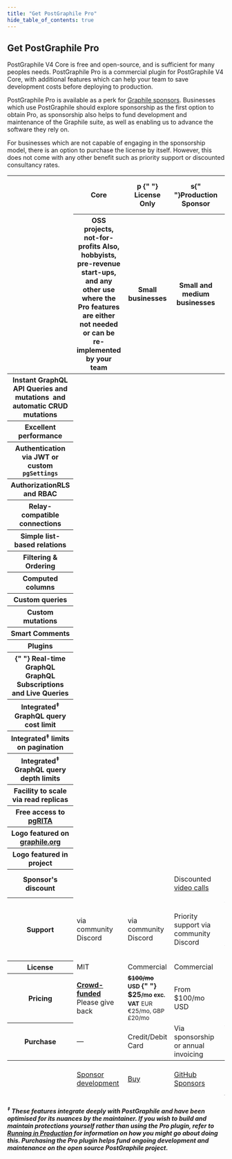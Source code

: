 ```yaml
---
title: "Get PostGraphile Pro"
hide_table_of_contents: true
---
```



## Get PostGraphile Pro

PostGraphile V4 Core is free and open-source, and is sufficient for many peoples needs.
PostGraphile Pro is a commercial plugin for PostGraphile V4 Core, with additional features which can
help your team to save development costs before deploying to production.

PostGraphile Pro is available as a perk for [Graphile sponsors](https://graphile.org/sponsor/).
Businesses which use PostGraphile should explore sponsorship as the first option to obtain
Pro, as sponsorship also helps to fund development and maintenance of the Graphile suite, as well
as enabling us to advance the software they rely on.

For businesses which are not capable of engaging in the sponsorship model, there is an option to purchase the
license by itself. However, this does not come with any other benefit such as priority support or
discounted consultancy rates.

<table className={pricingStyles.pricingTable}>
<thead>

<tr>
  <th rowspan="2"></th>
  <th>
    <Icon icon="fa-brands fa-github"/> Core
  </th>
  <th>
    <span className={styles.proTag}>
      <span className={styles.firstLetter}>p</span>
    </span>{" "}
    License Only
  </th>
  <th><span className={styles.sponTag}><span className={styles.firstLetter}>s</span></span>{" "}Production Sponsor</th>
  <th><span className={styles.sponTag}><span className={styles.firstLetter}>s</span></span>{" "}Private Advisor Sponsor</th>
</tr>
<tr>
  <th>
    <span className={styles.tooltipped}>
    OSS projects, not-for-profits
    <span class={styles.tooltiptext}>Also, hobbyists, pre-revenue start-ups, and any other use 
    where the Pro features are either not needed or can be re-implemented by your team
    </span>
    </span>
  </th>
  <th>Small businesses</th>
  <th>Small and medium businesses</th>
  <th>Enterprises</th>
</tr>
</thead>

<tbody>

<tr>
  <th>
    <span className={styles.tooltipped}>
      Instant GraphQL API
      <span class={styles.tooltiptext}>Queries and mutations</span>
    </span>
    &nbsp;and automatic CRUD mutations
  </th>
  <td>
    <Icon icon="fa-solid fa-circle-check" size="lg" />
  </td>
  <td>
    <Icon icon="fa-solid fa-circle-check" size="lg" />
  </td>
  <td>
    <Icon icon="fa-solid fa-circle-check" size="lg" />
  </td>
  <td>
    <Icon icon="fa-solid fa-circle-check" size="lg" />
  </td>
</tr>

<tr>
  <th>Excellent performance</th>
  <td>
    <Icon icon="fa-solid fa-circle-check" size="lg" />
  </td>
  <td>
    <Icon icon="fa-solid fa-circle-check" size="lg" />
  </td>
  <td>
    <Icon icon="fa-solid fa-circle-check" size="lg" />
  </td>
  <td>
    <Icon icon="fa-solid fa-circle-check" size="lg" />
  </td>
</tr>

<tr>
  <th>
    <span className={styles.tooltipped}>
      Authentication
      <span class={styles.tooltiptext}>
        via JWT or custom <code>pgSettings</code>
      </span>
    </span>
  </th>
  <td>
    <Icon icon="fa-solid fa-circle-check" size="lg" />
  </td>
  <td>
    <Icon icon="fa-solid fa-circle-check" size="lg" />
  </td>
  <td>
    <Icon icon="fa-solid fa-circle-check" size="lg" />
  </td>
  <td>
    <Icon icon="fa-solid fa-circle-check" size="lg" />
  </td>
</tr>

<tr>
  <th>
    <span className={styles.tooltipped}>
      Authorization<span class={styles.tooltiptext}>RLS and RBAC</span>
    </span>
  </th>
  <td>
    <Icon icon="fa-solid fa-circle-check" size="lg" />
  </td>
  <td>
    <Icon icon="fa-solid fa-circle-check" size="lg" />
  </td>
  <td>
    <Icon icon="fa-solid fa-circle-check" size="lg" />
  </td>
  <td>
    <Icon icon="fa-solid fa-circle-check" size="lg" />
  </td>
</tr>

<tr>
  <th>Relay-compatible connections</th>
  <td>
    <Icon icon="fa-solid fa-circle-check" size="lg" />
  </td>
  <td>
    <Icon icon="fa-solid fa-circle-check" size="lg" />
  </td>
  <td>
    <Icon icon="fa-solid fa-circle-check" size="lg" />
  </td>
  <td>
    <Icon icon="fa-solid fa-circle-check" size="lg" />
  </td>
</tr>

<tr>
  <th>Simple list-based relations</th>
  <td>
    <Icon icon="fa-solid fa-circle-check" size="lg" />
  </td>
  <td>
    <Icon icon="fa-solid fa-circle-check" size="lg" />
  </td>
  <td>
    <Icon icon="fa-solid fa-circle-check" size="lg" />
  </td>
  <td>
    <Icon icon="fa-solid fa-circle-check" size="lg" />
  </td>
</tr>

<tr>
  <th>Filtering &amp; Ordering</th>
  <td>
    <Icon icon="fa-solid fa-circle-check" size="lg" />
  </td>
  <td>
    <Icon icon="fa-solid fa-circle-check" size="lg" />
  </td>
  <td>
    <Icon icon="fa-solid fa-circle-check" size="lg" />
  </td>
  <td>
    <Icon icon="fa-solid fa-circle-check" size="lg" />
  </td>
</tr>

<tr>
  <th>Computed columns</th>
  <td>
    <Icon icon="fa-solid fa-circle-check" size="lg" />
  </td>
  <td>
    <Icon icon="fa-solid fa-circle-check" size="lg" />
  </td>
  <td>
    <Icon icon="fa-solid fa-circle-check" size="lg" />
  </td>
  <td>
    <Icon icon="fa-solid fa-circle-check" size="lg" />
  </td>
</tr>

<tr>
  <th>Custom queries</th>
  <td>
    <Icon icon="fa-solid fa-circle-check" size="lg" />
  </td>
  <td>
    <Icon icon="fa-solid fa-circle-check" size="lg" />
  </td>
  <td>
    <Icon icon="fa-solid fa-circle-check" size="lg" />
  </td>
  <td>
    <Icon icon="fa-solid fa-circle-check" size="lg" />
  </td>
</tr>

<tr>
  <th>Custom mutations</th>
  <td>
    <Icon icon="fa-solid fa-circle-check" size="lg" />
  </td>
  <td>
    <Icon icon="fa-solid fa-circle-check" size="lg" />
  </td>
  <td>
    <Icon icon="fa-solid fa-circle-check" size="lg" />
  </td>
  <td>
    <Icon icon="fa-solid fa-circle-check" size="lg" />
  </td>
</tr>

<tr>
  <th>Smart Comments</th>
  <td>
    <Icon icon="fa-solid fa-circle-check" size="lg" />
  </td>
  <td>
    <Icon icon="fa-solid fa-circle-check" size="lg" />
  </td>
  <td>
    <Icon icon="fa-solid fa-circle-check" size="lg" />
  </td>
  <td>
    <Icon icon="fa-solid fa-circle-check" size="lg" />
  </td>
</tr>

<tr>
  <th>Plugins</th>
  <td>
    <Icon icon="fa-solid fa-circle-check" size="lg" />
  </td>
  <td>
    <Icon icon="fa-solid fa-circle-check" size="lg" />
  </td>
  <td>
    <Icon icon="fa-solid fa-circle-check" size="lg" />
  </td>
  <td>
    <Icon icon="fa-solid fa-circle-check" size="lg" />
  </td>
</tr>

<tr>
  <th>
    {" "}
    <span className={styles.tooltipped}>
      Real-time GraphQL
      <span class={styles.tooltiptext}>
        GraphQL Subscriptions and Live Queries
      </span>
    </span>
  </th>
  <td>
    <Icon icon="fa-solid fa-circle-check" size="lg" />
  </td>
  <td>
    <Icon icon="fa-solid fa-circle-check" size="lg" />
  </td>
  <td>
    <Icon icon="fa-solid fa-circle-check" size="lg" />
  </td>
  <td>
    <Icon icon="fa-solid fa-circle-check" size="lg" />
  </td>
</tr>

<tr>
  <th>
    Integrated<sup>‡</sup> GraphQL query cost limit
  </th>
  <td>
    <Icon icon="fa-solid fa-circle-xmark" size="lg" />
  </td>
  <td>
    <Icon icon="fa-solid fa-circle-check" size="lg" />
  </td>
  <td>
    <Icon icon="fa-solid fa-circle-check" size="lg" />
  </td>
  <td>
    <Icon icon="fa-solid fa-circle-check" size="lg" />
  </td>
</tr>

<tr>
  <th>
    Integrated<sup>‡</sup> limits on pagination
  </th>
  <td>
    <Icon icon="fa-solid fa-circle-xmark" size="lg" />
  </td>
  <td>
    <Icon icon="fa-solid fa-circle-check" size="lg" />
  </td>
  <td>
    <Icon icon="fa-solid fa-circle-check" size="lg" />
  </td>
  <td>
    <Icon icon="fa-solid fa-circle-check" size="lg" />
  </td>
</tr>

<tr>
  <th>
    Integrated<sup>‡</sup> GraphQL query depth limits
  </th>
  <td>
    <Icon icon="fa-solid fa-circle-xmark" size="lg" />
  </td>
  <td>
    <Icon icon="fa-solid fa-circle-check" size="lg" />
  </td>
  <td>
    <Icon icon="fa-solid fa-circle-check" size="lg" />
  </td>
  <td>
    <Icon icon="fa-solid fa-circle-check" size="lg" />
  </td>
</tr>

<tr>
  <th>Facility to scale via read replicas</th>
  <td>
    <Icon icon="fa-solid fa-circle-xmark" size="lg" />
  </td>
  <td>
    <Icon icon="fa-solid fa-circle-check" size="lg" />
  </td>
  <td>
    <Icon icon="fa-solid fa-circle-check" size="lg" />
  </td>
  <td>
    <Icon icon="fa-solid fa-circle-check" size="lg" />
  </td>
</tr>

<tr>
  <th>
    Free access to <a href="https://pgrita.com">pgRITA</a>
  </th>
  <td>
    <Icon icon="fa-solid fa-circle-xmark" size="lg" />
  </td>
  <td>
    <Icon icon="fa-solid fa-circle-xmark" size="lg" />
  </td>
  <td>
    <Icon icon="fa-solid fa-circle-check" size="lg" />
  </td>
  <td>
    <Icon icon="fa-solid fa-circle-check" size="lg" />
  </td>
</tr>

<tr>
  <th>
    Logo featured on <a href="https://graphile.org/sponsor">graphile.org</a>
  </th>
  <td>
    <Icon icon="fa-solid fa-circle-xmark" size="lg" />
  </td>
  <td>
    <Icon icon="fa-solid fa-circle-xmark" size="lg" />
  </td>
  <td>
    <Icon icon="fa-solid fa-circle-check" size="lg" />
  </td>
  <td>
    <Icon icon="fa-solid fa-circle-check" size="lg" />
  </td>
</tr>

<tr>
  <th>Logo featured in project</th>
  <td>
    <Icon icon="fa-solid fa-circle-xmark" size="lg" />
  </td>
  <td>
    <Icon icon="fa-solid fa-circle-xmark" size="lg" />
  </td>
  <td>
    <Icon icon="fa-solid fa-circle-xmark" size="lg" />
  </td>
  <td>
    <Icon icon="fa-solid fa-circle-check" size="lg" />
  </td>
</tr>

<tr>
  <th>Sponsor's discount</th>
  <td>
    <Icon icon="fa-solid fa-circle-xmark" size="lg" />
  </td>
  <td>
    <Icon icon="fa-solid fa-circle-xmark" size="lg" />
  </td>
  <td>
    Discounted <a href="https://benjie.dev/book">video calls</a>
  </td>
  <td>Discounted consultancy packages</td>
</tr>

<tr>
  <th>Support</th>
  <td>via community Discord</td>
  <td>via community Discord</td>
  <td>Priority support via community Discord</td>
  <td>via your company Slack / Discord / GitHub; video call support</td>
</tr>

<tr>
  <th>License</th>
  <td>MIT</td>
  <td>Commercial</td>
  <td>Commercial</td>
  <td>Commercial</td>
</tr>

<tr>
  <th>Pricing</th>
  <td>
    <strong>
      <a href="/sponsor/">Crowd-funded</a>
    </strong>
    <span class="note">Please give back</span>
  </td>
  <td>
    <strong>
      <small>
        <s>$100/mo</s> USD
      </small>{" "}
      $25<small>/mo exc. VAT</small>
    </strong>
    <span class="note">
      <small>EUR €25/mo, GBP £20/mo</small>
    </span>
  </td>
  <td>From $100/mo USD</td>
  <td>From $1,500/mo USD</td>
</tr>

<tr>
  <th>Purchase</th>
  <td>&mdash;</td>
  <td>Credit/Debit Card</td>
  <td>Via sponsorship or annual invoicing</td>
  <td>Via sponsorship or bespoke invoicing</td>
</tr>

  </tbody>
  
  <tfoot>

<tr>
  <th></th>
  <td>
    <a class="button--solid" href="/sponsor/">
      Sponsor development
    </a>
  </td>
  <td>
    <a class="button--solid" href="https://store.graphile.com">
      Buy <span class="fas fa-external-link-square-alt"></span>
    </a>
  </td>
  <td>
    <a href="https://github.com/sponsors/benjie">GitHub Sponsors</a>
  </td>
  <td>
    Get in contact or{" "}
    <a href="https://github.com/sponsors/benjie">GitHub Sponsors</a>
  </td>
</tr>

  </tfoot>

</table>

##### <sup>‡</sup> These features integrate deeply with PostGraphile and have been optimised for its nuances by the maintainer. If you wish to build and maintain protections yourself rather than using the Pro plugin, refer to [Running in Production](https://graphile.org/postgraphile/production/) for information on how you might go about doing this. Purchasing the Pro plugin helps fund ongoing development and maintenance on the open source PostGraphile project.
